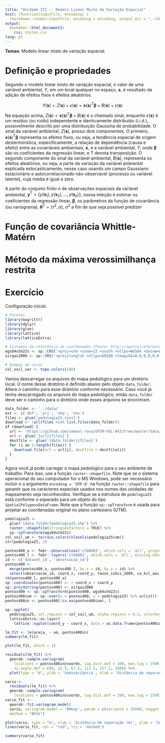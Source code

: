 ```yaml
---
title: "Unidade III -- Modelo Linear Misto de Variação Espacial"
knit: (function(inputFile, encoding) {
  rmarkdown::render(inputFile, encoding = encoding, output_dir = "../docs") })
output: 
  bookdown::html_document2:
    css: styles.css
lang: pt
---
```


<div id="summary">
**Temas**: Modelo linear misto de variação espacial.
</div>

# Definição e propriedades

Segundo o modelo linear misto de variação espacial, o valor de uma variável ambiental, $Y$, em um local qualquer no espaço, $\boldsymbol{s}$, é resultado da adição de efeitos fixos e efeitos aleatórios.

$$Y(\boldsymbol{s}) = Z(\boldsymbol{s}) + \varepsilon(\boldsymbol{s}) = \boldsymbol{x}(\boldsymbol{s})^\text{T}\boldsymbol{\beta} + B(\boldsymbol{s}) + \varepsilon(\boldsymbol{s})$$

Na equação acima, $Z(\boldsymbol{s}) = \boldsymbol{x}(\boldsymbol{s})^\text{T}\boldsymbol{\beta} + B(\boldsymbol{s})$ é o chamado sinal,
enquanto $\varepsilon(\boldsymbol{s})$ é um resíduo (ou ruído) independente e identicamente distribuído (i.i.d.), possivelmente descrito
por uma distribuição Gaussina de probabilidade. O sinal da variável ambiental, $Z(\boldsymbol{s})$, possui dois componentes. O primeiro,
$\boldsymbol{x}(\boldsymbol{s})^\text{T}\boldsymbol{\beta}$ representa os efeitos fixos, ou seja, a tendência espacial de origem
desterminística, especificamente, a relação de dependência (causa e efeito) entre as covariáveis ambientais, $\boldsymbol{x}$, e a
variável ambiental, $Y$, onde $\boldsymbol{\beta}$ são os coeficientes da regressão linear, e $\text{T}$ denota transposição. O segundo
componente do sinal da variável ambiental, $B(\boldsymbol{s})$, representa os efeitos aleatórios, ou seja, a parte da variação da variável
ambiental explicada estocasticamente, nesse caso usando um campo Gaussiano estacionário e autocorrelacionado não-observável (processo ou variável latente), cuja média é igual a zero.

A partir do conjunto finito $n$ de observações espaciais da variável ambiental, 
$\boldsymbol{y}^\text{T} = \{y(\boldsymbol{s}_1), y(\boldsymbol{s}_2), \ldots, y(\boldsymbol{s}_n)\}$, nossa inteção é estimar os coeficientes da regressão linear, $\boldsymbol{\beta}$, os parâmetros da função de covariância (ou variograma), 
$\boldsymbol{\theta}^\text{T} = (\tau^2, \alpha)$, $\sigma^2$ a fim de que seja possível predizer 


# Função de covariância Whittle-Matérn

# Método da máxima verossimilhança restrita

# Exercício

Configuração inicial.

```r
# Pacotes
library(magrittr)
library(dplyr)
library(glue)
library(lattice)
library(latticeExtra)

# Sistemas de referência de coordenadas (Fonte: http://spatialreference.org/ref/epsg/)
wgs84utm22s <- sp::CRS('+proj=utm +zone=22 +south +ellps=WGS84 +datum=WGS84 +units=m +no_defs')
sirgas2000 <- sp::CRS('+proj=longlat +ellps=GRS80 +towgs84=0,0,0,0,0,0,0 +no_defs')

# Rampas de cores
col_soil_var <- topo.colors(100)
```

Vamos descarregar os arquivos do mapa pedológico para um diretório local. O nome desse diretório é definido abaixo pelo objeto `data_folder`. Altere o caminho para esse diretório conforme necessário. Caso você já tenha descarregado os arquivos do mapa pedológico, então `data_folder` deve ser o caminho para o diretório onde esses arquivos se encontram.

```r
data_folder <- '../data/'
ext <- c('dbf', 'prj', 'shp', 'shx')
files <- glue('pedologia25.{ext}')
download <- !all(files %in% list.files(data_folder)) 
if (download) {
  url <- 'https://github.com/samuel-rosa/UFSM-SOL-843/tree/master/data/'
  url <- glue('{url}{files}')
  destfile <- glue('{data_folder}{files}')
  for (i in 1:length(files)) {
    download.file(url = url[i], destfile = destfile[i])
  }
}
```

Agora você já pode carregar o mapa pedológico para o seu ambiente de trabalho. Para isso, use a função `raster::shapefile`. Note que se o sistema operacional do seu computador for o MS Windows, pode ser necessário incluir o o argumento `encoding = 'UTF-8'` na função `raster::shapefile` para garantir que os carácteres especiais usados nos nomes das unidades de mapeamento seja reconhecidos. Verifique se a estrutura de `pedologia25` está conforme o esperado para um objeto do tipo `SpatialPolygonsDataFrame`. Note que a função `sp::spTransform` é usada para projetar as coordenadas original no plano cartesiano (UTM).

```r
pedologia25 <- 
  glue('{data_folder}pedologia25.shp') %>% 
  raster::shapefile(stringsAsFactors = TRUE) %>% 
  sp::spTransform(wgs84utm22s)
col_soil_um <- terrain.colors(nlevels(pedologia25$um))
str(pedologia25, 2)
```

```r
pontos400_o <- febr::observations('ctb0003', which.cols = 'all', progress = FALSE)
pontos400_l <- febr::layers('ctb0003', which.cols = 'all', missing.data = 'keep', progress = FALSE)
id <- c('dataset_id', 'observacao_id')
pontos400 <- 
  merge(pontos400_o, pontos400_l, by.x = id, by.y = id) %>% 
  select(observacao_id, coord_x, coord_y, taxon_sibcs_2009, ca_kcl_aas, argila_, areia_)
rm(pontos400_l, pontos400_o)
sp::coordinates(pontos400) <- ~ coord_x + coord_y
sp::proj4string(pontos400) <- sirgas2000
pontos400 <- sp::spTransform(pontos400, wgs84utm22s)
pontos400$um <- sp::over(x = pontos400, y = pedologia25) %>% unlist()
pontos400in <- pontos400[!is.na(pontos400$um), ]
```

```r
sp::spplot(
  pedologia25, col.regions = col_soil_um, alpha.regions = 0.3, colorkey = FALSE) +
  latticeExtra::as.layer(
    lattice::xyplot(coord_y ~ coord_x, data = as.data.frame(pontos400in@coords), col = 'red', pch = 17))
```

```r
lm_fit <- lm(areia_ ~ um, pontos400in)
summary(lm_fit)
```

```r
plot(lm_fit, which = 1)
```

```r
residuals(lm_fit) %>% 
  georob::sample.variogram(
    locations = pontos400in@coords, lag.dist.def = 100, max.lag = 2500,
    xy.angle.def = c(0, 22.5, 67.5, 112.5, 157.5, 180)) %>% 
  plot(type = "b", ylab = 'Semivariância', xlab = 'Distância de separação (m)')
```

```r
vario <- 
  residuals(lm_fit) %>% 
  georob::sample.variogram(
    locations = pontos400in@coords, lag.dist.def = 200, max.lag = 2500)
vario_fit <- 
  georob::fit.variogram.model(
  vario, variogram.model = 'RMexp', param = c(variance = 35000, nugget = 5000, scale = 500), 
  method = "BFGS")
```

```r
plot(vario, type = "b", xlab = 'Distância de separação (m)', ylab = 'Semivariância')
lines(vario_fit, col = "red", lty = 'dashed')
```

```r
summary(vario_fit)
```

